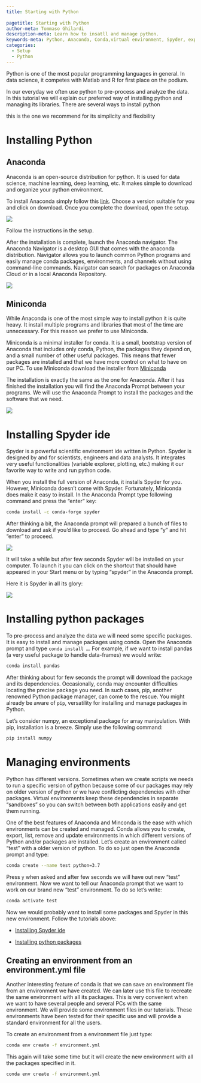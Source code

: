 ```yaml
---
title: Starting with Python
 
pagetitle: Starting with Python
author-meta: Tommaso Ghilardi
description-meta: Learn how to insatll and manage python.
keywords-meta: Python, Anaconda, Conda,virtual environment, Spyder, experimental psychology, tutorial, installation, DevStart, developmental science
categories:
  - Setup
  - Python
---
```


Python is one of the most popular programming languages in general. In data science, it competes with Matlab and R for first place on the podium.

In our everyday we often use python to pre-process and analyze the data. In this tutorial we will explain our preferred way of installing python and managing its libraries. There are several ways to install python

this is the one we recommend for its simplicity and flexibility

# Installing Python

## Anaconda

Anaconda is an open-source distribution for python. It is used for data science, machine learning, deep learning, etc. It makes simple to download and organize your python environment.

To install Anaconda simply follow this [link](https://www.anaconda.com/products/distribution). Choose a version suitable for you and click on download. Once you complete the download, open the setup.

![](/images/GettingStartedWithPython/setup1.png){fig-align="center"}

Follow the instructions in the setup.

After the installation is complete, launch the Anaconda navigator. The Anaconda Navigator is a desktop GUI that comes with the anaconda distribution. Navigator allows you to launch common Python programs and easily manage conda packages, environments, and channels without using command-line commands. Navigator can search for packages on Anaconda Cloud or in a local Anaconda Repository.

![](/images/GettingStartedWithPython/setup3.png){fig-align="center"}

## Miniconda

While Anaconda is one of the most simple way to install python it is quite heavy. It install multiple programs and libraries that most of the time are unnecessary. For this reason we prefer to use Miniconda.

Miniconda is a minimal installer for conda. It is a small, bootstrap version of Anaconda that includes only conda, Python, the packages they depend on, and a small number of other useful packages. This means that fewer packages are installed and that we have more control on what to have on our PC. To use Miniconda download the installer from [Miniconda](https://docs.conda.io/en/latest/miniconda.html)

The installation is exactly the same as the one for Anaconda. After it has finished the installation you will find the Anaconda Prompt between your programs. We will use the Anaconda Prompt to install the packages and the software that we need.

![](/images/GettingStartedWithPython/prompt.png){fig-align="center"}

# Installing Spyder ide {#sec-installspyder}

Spyder is a powerful scientific environment ide written in Python. Spyder is designed by and for scientists, engineers and data analysts. It integrates very useful functionalities (variable explorer, plotting, etc.) making it our favorite way to write and run python code.

When you install the full version of Anaconda, it installs Spyder for you. However, Miniconda doesn't come with Spyder. Fortunately, Miniconda does make it easy to install. In the Anaconda Prompt type following command and press the "enter" key:

``` bash
conda install -c conda-forge spyder
```

After thinking a bit, the Anaconda prompt will prepared a bunch of files to download and ask if you'd like to proceed. Go ahead and type "y" and hit "enter" to proceed.

![](/images/GettingStartedWithPython/prompt_spyder.png){fig-align="center"}

It will take a while but after few seconds Spyder will be installed on your computer. To launch it you can click on the shortcut that should have appeared in your Start menu or by typing "spyder" in the Anaconda prompt.

Here it is Spyder in all its glory:

![](/images/GettingStartedWithPython/spyder.png){fig-align="center"}

# Installing python packages

To pre-process and analyze the data we will need some specific packages. It is easy to install and manage packages using conda. Open the Anaconda prompt and type `conda install …`. For example, if we want to install pandas (a very useful package to handle data-frames) we would write:

``` bash
conda install pandas
```

After thinking about for few seconds the prompt will download the package and its dependencies. Occasionally, conda may encounter difficulties locating the precise package you need. In such cases, pip, another renowned Python package manager, can come to the rescue. You might already be aware of `pip`, versatility for installing and manage packages in Python.

Let's consider numpy, an exceptional package for array manipulation. With pip, installation is a breeze. Simply use the following command:

``` bash
pip install numpy
```

# Managing environments

Python has different versions. Sometimes when we create scripts we needs to run a specific version of python because some of our packages may rely on older version of python or we have conflicting dependencies with other packages. Virtual environments keep these dependencies in separate "sandboxes" so you can switch between both applications easily and get them running.

One of the best features of Anaconda and Minconda is the ease with which environments can be created and managed. Conda allows you to create, export, list, remove and update environments in which different versions of Python and/or packages are installed. Let's create an environment called "test" with a older version of python. To do so just open the Anaconda prompt and type:

``` bash
conda create --name test python=3.7
```

Press `y` when asked and after few seconds we will have out new "test" environment. Now we want to tell our Anaconda prompt that we want to work on our brand new "test" environment. To do so let's write:

``` bash
conda activate test
```

Now we would probably want to install some packages and Spyder in this new environment. Follow the tutorials above:

-   [Installing Spyder ide](#sec-installspyder)

-   [Installing python packages]

## Creating an environment from an environment.yml file

Another interesting feature of conda is that we can save an environment file from an environment we have created. We can later use this file to recreate the same environment with all its packages. This is very convenient when we want to have several people and several PCs with the same environment. We will provide some environment files in our tutorials. These environments have been tested for their specific use and will provide a standard environment for all the users.

To create an environment from a environment file just type:

``` bash
conda env create -f environment.yml
```

This again will take some time but it will create the new environment with all the packages specified in it.

``` bash
conda env create -f environment.yml
```
